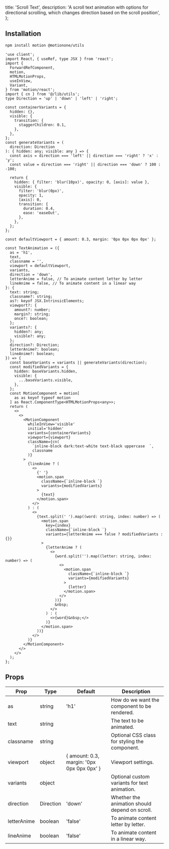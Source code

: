   title: 'Scroll Text',
  description:
    'A scroll text animation with options for directional scrolling, which changes direction based on the scroll position',
};

<ComponentCodePreview name='text-scroll-animation' hasReTrigger responsive />

## Installation

```bash
npm install motion @motionone/utils
```

```tsx scroll-text.tsx
'use client';
import React, { useRef, type JSX } from 'react';
import {
  ForwardRefComponent,
  motion,
  HTMLMotionProps,
  useInView,
  Variant,
} from 'motion/react';
import { cn } from '@/lib/utils';
type Direction = 'up' | 'down' | 'left' | 'right';

const containerVariants = {
  hidden: {},
  visible: {
    transition: {
      staggerChildren: 0.1,
    },
  },
};
const generateVariants = (
  direction: Direction
): { hidden: any; visible: any } => {
  const axis = direction === 'left' || direction === 'right' ? 'x' : 'y';
  const value = direction === 'right' || direction === 'down' ? 100 : -100;

  return {
    hidden: { filter: 'blur(10px)', opacity: 0, [axis]: value },
    visible: {
      filter: 'blur(0px)',
      opacity: 1,
      [axis]: 0,
      transition: {
        duration: 0.4,
        ease: 'easeOut',
      },
    },
  };
};

const defaultViewport = { amount: 0.3, margin: '0px 0px 0px 0px' };

const TextAnimation = ({
  as = 'h1',
  text,
  classname = '',
  viewport = defaultViewport,
  variants,
  direction = 'down',
  letterAnime = false, // To animate content letter by letter
  lineAnime = false, // To animate content in a linear way
}: {
  text: string;
  classname?: string;
  as?: keyof JSX.IntrinsicElements;
  viewport?: {
    amount?: number;
    margin?: string;
    once?: boolean;
  };
  variants?: {
    hidden?: any;
    visible?: any;
  };
  direction?: Direction;
  letterAnime?: boolean;
  lineAnime?: boolean;
}) => {
  const baseVariants = variants || generateVariants(direction);
  const modifiedVariants = {
    hidden: baseVariants.hidden,
    visible: {
      ...baseVariants.visible,
    },
  };
  const MotionComponent = motion[
    as as keyof typeof motion
  ] as React.ComponentType<HTMLMotionProps<any>>;
  return (
    <>
      <>
        <MotionComponent
          whileInView='visible'
          initial='hidden'
          variants={containerVariants}
          viewport={viewport}
          className={cn(
            `inline-block dark:text-white text-black uppercase  `,
            classname
          )}
        >
          {lineAnime ? (
            <>
              {' '}
              <motion.span
                className={`inline-block `}
                variants={modifiedVariants}
              >
                {text}
              </motion.span>
            </>
          ) : (
            <>
              {text.split(' ').map((word: string, index: number) => (
                <motion.span
                  key={index}
                  className={`inline-block `}
                  variants={letterAnime === false ? modifiedVariants : {}}
                >
                  {letterAnime ? (
                    <>
                      {word.split('').map((letter: string, index: number) => (
                        <>
                          <motion.span
                            className={`inline-block `}
                            variants={modifiedVariants}
                          >
                            {letter}
                          </motion.span>
                        </>
                      ))}
                      &nbsp;
                    </>
                  ) : (
                    <>{word}&nbsp;</>
                  )}
                </motion.span>
              ))}
            </>
          )}
        </MotionComponent>
      </>
    </>
  );
};
```

## Props

| Prop        | Type      | Default                                    | Description                                          |
| ----------- | --------- | ------------------------------------------ | ---------------------------------------------------- |
| as          | string    | 'h1'                                       | How do we want the component to be rendered.         |
| text        | string    |                                            | The text to be animated.                             |
| classname   | string    |                                            | Optional CSS class for styling the component.        |
| viewport    | object    | { amount: 0.3, margin: '0px 0px 0px 0px' } | Viewport settings.                                   |
| variants    | object    |                                            | Optional custom variants for text animation.         |
| direction   | Direction | 'down'                                     | Whether the animation should depend on scroll.       |
| letterAnime | boolean   | 'false'                                    | To animate content letter by letter.                 |
| lineAnime   | boolean   | 'false'                                    | To animate content in a linear way.                  |
